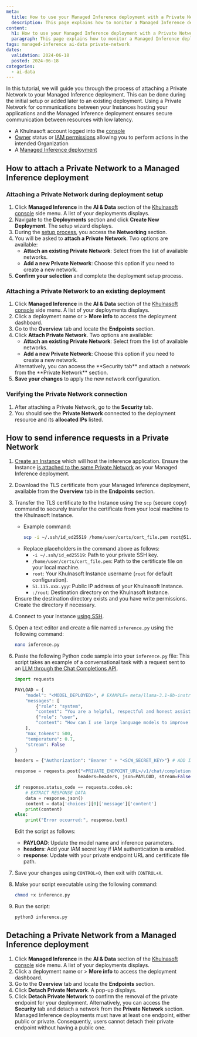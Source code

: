 ```yaml
---
meta:
  title: How to use your Managed Inference deployment with a Private Network
  description: This page explains how to monitor a Managed Inference deployment
content:
  h1: How to use your Managed Inference deployment with a Private Network
  paragraph: This page explains how to monitor a Managed Inference deployment
tags: managed-inference ai-data private-network
dates:
  validation: 2024-06-18
  posted: 2024-06-18
categories:
  - ai-data
---
```


In this tutorial, we will guide you through the process of attaching a Private Network to your Managed Inference deployment. 
This can be done during the initial setup or added later to an existing deployment.
Using a Private Network for communications between your Instances hosting your applications and the Managed Inference deployment ensures secure communication between resources with low latency.


<Macro id="requirements" />

  - A Khulnasoft account logged into the [console](https://console.khulnasoft.com)
  - [Owner](/identity-and-access-management/iam/concepts/#owner) status or [IAM permissions](/identity-and-access-management/iam/concepts/#permission) allowing you to perform actions in the intended Organization
  - A [Managed Inference deployment](/ai-data/managed-inference/quickstart/)


## How to attach a Private Network to a Managed Inference deployment

### Attaching a Private Network during deployment setup

1. Click **Managed Inference** in the **AI & Data** section of the [Khulnasoft console](https://console.khulnasoft.com) side menu. A list of your deployments displays.
2. Navigate to the **Deployments** section and click **Create New Deployment**. The setup wizard displays.
3. During the [setup process](/ai-data/managed-inference/how-to/create-deployment/), you access the **Networking** section.
4. You will be asked to **attach a Private Network**. Two options are available:
    - **Attach an existing Private Network**: Select from the list of available networks.
    - **Add a new Private Network**: Choose this option if you need to create a new network.
5. **Confirm your selection** and complete the deployment setup process.

### Attaching a Private Network to an existing deployment

1. Click **Managed Inference** in the **AI & Data** section of the [Khulnasoft console](https://console.khulnasoft.com) side menu. A list of your deployments displays.
2. Click a deployment name or <Icon name="more" /> > **More info** to access the deployment dashboard.
3. Go to the **Overview** tab and locate the **Endpoints** section.
4. Click **Attach Private Network**. Two options are available:
    - **Attach an existing Private Network**: Select from the list of available networks.
    - **Add a new Private Network**: Choose this option if you need to create a new network.
    <Message type="tip">
      Alternatively, you can access the **Security tab** and attach a network from the **Private Network** section.
    </Message>
5. **Save your changes** to apply the new network configuration.

### Verifying the Private Network connection

1. After attaching a Private Network, go to the **Security** tab.
2. You should see the **Private Network** connected to the deployment resource and its **allocated IPs** listed.
    <Lightbox src="khulnasoft-inference-pn-connected.webp" alt="A screenshot of the Khulnasoft console, hightlighting the Private Network configuration of the Managed Inference deployment" size="medium" />

## How to send inference requests in a Private Network

1. [Create an Instance](/compute/instances/how-to/create-an-instance/) which will host the inference application. 
    <Message type="important">
      Ensure the Instance [is attached to the same Private Network](/compute/instances/how-to/use-private-networks/) as your Managed Inference deployment.
    </Message>
2. Download the TLS certificate from your Managed Inference deployment, available from the **Overview** tab in the **Endpoints** section.
    <Lightbox src="khulnasoft-inference-tls-dl.webp" alt="A screenshot of the Managed Interface product overview tab in the Khulnasoft console, highlighting the TLS certificate download section" size="medium" />
3. Transfer the TLS certificate to the Instance using the `scp` (secure copy) command to securely transfer the certificate from your local machine to the Khulnasoft Instance.
   - Example command:
     ```bash
     scp -i ~/.ssh/id_ed25519 /home/user/certs/cert_file.pem root@51.115.xxx.yyy:/root
     ```
   - Replace placeholders in the command above as follows:
     - `-i ~/.ssh/id_ed25519`: Path to your private SSH key.
     - `/home/user/certs/cert_file.pem`: Path to the certificate file on your local machine.
     - `root`: Your Khulnasoft Instance username (`root` for default configuration).
     - `51.115.xxx.yyy`: Public IP address of your Khulnasoft Instance.
     - `:/root`: Destination directory on the Khulnasoft Instance.
    <Message type="note">
      Ensure the destination directory exists and you have write permissions. Create the directory if necessary.
    </Message>
4. Connect to your Instance [using SSH](/compute/instances/how-to/connect-to-instance/).
5. Open a text editor and create a file named `inference.py` using the following command:
     ```bash
     nano inference.py
     ```
6. Paste the following Python code sample into your `inference.py` file:
    <Message type="tip">
    This script takes an example of a conversational task with a request sent to an [LLM through the Chat Completions API](/ai-data/managed-inference/reference-content/openai-compatibility/#chat-completions-api).
    </Message>
    ```py
    import requests

    PAYLOAD = {
        "model": "<MODEL_DEPLOYED>", # EXAMPLE= meta/llama-3.1-8b-instruct:fp8
        "messages": [
            {"role": "system",
            "content": "You are a helpful, respectful and honest assistant."},
            {"role": "user",
            "content": "How can I use large language models to improve customer service?"}
        ],
        "max_tokens": 500,
        "temperature": 0.7,
        "stream": False
    }

    headers = {"Authorization": "Bearer " + "<SCW_SECRET_KEY>"} # ADD IAM KEY IF NECESSARY

    response = requests.post("<PRIVATE_ENDPOINT_URL>/v1/chat/completions",
                            headers=headers, json=PAYLOAD, stream=False, verify='<CERT_NAME>.pem')

    if response.status_code == requests.codes.ok:
        # EXTRACT RESPONSE DATA
        data = response.json()
        content = data['choices'][0]['message']['content']
        print(content)
    else:
        print("Error occurred:", response.text)
    ```
   Edit the script as follows:
     - **PAYLOAD**: Update the model name and inference parameters.
     - **headers**: Add your IAM secret key if IAM authentication is enabled.
     - **response**: Update with your private endpoint URL and certificate file path.

7. Save your changes using `CONTROL+O`, then exit with `CONTROL+X`.
8. Make your script executable using the following command:
     ```bash
     chmod +x inference.py
     ```

9. Run the script:
     ```bash
     python3 inference.py
     ```

## Detaching a Private Network from a Managed Inference deployment

1. Click **Managed Inference** in the **AI & Data** section of the [Khulnasoft console](https://console.khulnasoft.com) side menu. A list of your deployments displays.
2. Click a deployment name or <Icon name="more" /> > **More info** to access the deployment dashboard.
3. Go to the **Overview** tab and locate the **Endpoints** section.
4. Click **Detach Private Network**. A pop-up displays.
    <Lightbox src="khulnasoft-inference-pn-detach.webp" alt="A screenshot of the Managed Interface product overview tab in the Khulnasoft console, highlighting the Private Network detach section" size="medium" />
5. Click **Detach Private Network** to confirm the removal of the private endpoint for your deployment.
    <Message type="tip">
      Alternatively, you can access the **Security** tab and detach a network from the **Private Network** section.
    </Message>
    <Message type="important">
      Managed Inference deployments must have at least one endpoint, either public or private. Consequently, users cannot detach their private endpoint without having a public one.
    </Message>
